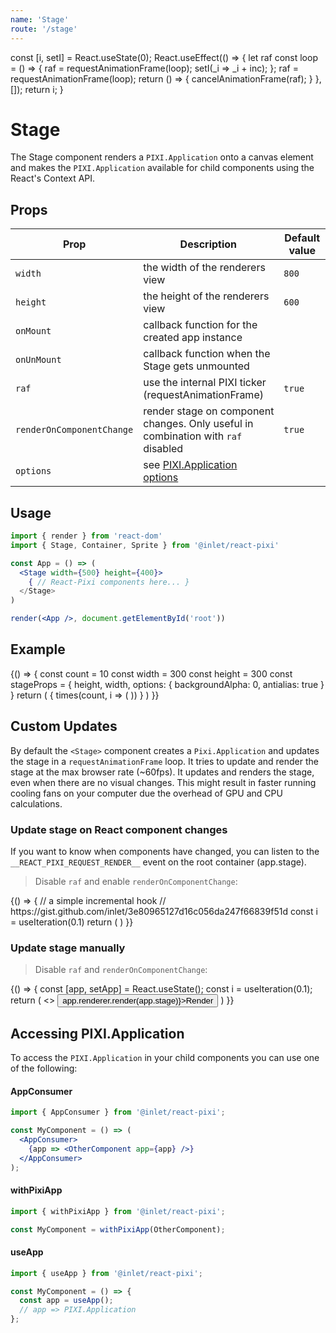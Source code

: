 ```yaml
---
name: 'Stage'
route: '/stage'
---
```



  const [i, setI] = React.useState(0);
  React.useEffect(() => {
    let raf
    const loop = () => {
      raf = requestAnimationFrame(loop);
      setI(_i => _i + inc);
    };
    raf = requestAnimationFrame(loop);
    return () => {
      cancelAnimationFrame(raf);
    }
  }, []);
  return i;
}

# Stage

The Stage component renders a `PIXI.Application` onto a canvas element and makes the `PIXI.Application` available for child components using the React's Context API.

## Props

| Prop  | Description | Default value |
| ------------- | ------------- | ------------- |
| `width`  | the width of the renderers view  | `800` |
| `height`  | the height of the renderers view  | `600` |
| `onMount`  | callback function for the created app instance  | |
| `onUnMount`  | callback function when the Stage gets unmounted  | |
| `raf`  | use the internal PIXI ticker (requestAnimationFrame)  | `true` |
| `renderOnComponentChange` |  render stage on component changes. Only useful in combination with `raf` disabled | `true` |
| `options` | see [PIXI.Application options](https://pixijs.download/release/docs/PIXI.Application.html) | |

## Usage

```jsx
import { render } from 'react-dom'
import { Stage, Container, Sprite } from '@inlet/react-pixi'

const App = () => (
  <Stage width={500} height={400}>
    { // React-Pixi components here... }
  </Stage>
)

render(<App />, document.getElementById('root'))
```

## Example

<Playground>
  {() => {
    const count = 10
    const width = 300
    const height = 300
    const stageProps = {
      height,
      width,
      options: {
        backgroundAlpha: 0,
        antialias: true
      }
    }
    return (
      <Stage
        {...stageProps}
      >
        {
          times(count, i => (
            <Sprite key={i}
                    image="https://s3-us-west-2.amazonaws.com/s.cdpn.io/693612/coin.png"
                    scale={(360/count) * 0.004}
                    anchor={0.5}
                    rotation={(i * (360/count)) * (Math.PI / 180)}
                    x={width/2 + Math.cos((i * (360/count)) * (Math.PI / 180)) * 100}
                    y={height/2 + Math.sin((i * (360/count)) * (Math.PI / 180)) * 100}  />
          ))
        }
      </Stage>
    )
  }}
</Playground>

## Custom Updates

By default the `<Stage>` component creates a `Pixi.Application` and updates the stage in a `requestAnimationFrame` loop.
It tries to update and render the stage at the max browser rate (~60fps).
It updates and renders the stage, even when there are no visual changes.
This might result in faster running cooling fans on your computer due the overhead of GPU and CPU calculations.

### Update stage on React component changes

If you want to know when components have changed, you can listen to the `__REACT_PIXI_REQUEST_RENDER__` event on the root container (app.stage).

> Disable `raf` and enable `renderOnComponentChange`:

<Playground>
  {() => {
     // a simple incremental hook
     // https://gist.github.com/inlet/3e80965127d16c056da247f66839f51d
     const i = useIteration(0.1)
     return (
       <Stage
         width={300}
         height={300}
         raf={false}
         renderOnComponentChange={true}
         options={{ antialias: true, backgroundAlpha: 0 }}
       >
         <Sprite
           anchor={[-(2 + Math.sin(i/5) * 2), 0.5]}
           position={150}
           rotation={(Math.PI/180) * 90 + -i}
           image="https://s3-us-west-2.amazonaws.com/s.cdpn.io/693612/IaUrttj.png"
         />
       </Stage>
    )
  }}
</Playground>

### Update stage manually

> Disable `raf` and `renderOnComponentChange`:

<Playground>
  {() => {
    const [app, setApp] = React.useState();
    const i = useIteration(0.1);
    return (
      <>
        <button onClick={() => app.renderer.render(app.stage)}>Render</button>
        <Stage
          width={300}
          height={300}
          raf={false}
          renderOnComponentChange={false}
          onMount={setApp}
          options={{ backgroundColor: 0xeef1f5, antialias: true }}>
          <Sprite
              anchor={0.5}
              position={[150 + Math.cos(i) * 50, 150]}
              rotation={i}
              image="https://s3-us-west-2.amazonaws.com/s.cdpn.io/693612/IaUrttj.png"
          />
        </Stage>
      </>
    )
  }}
</Playground>

## Accessing PIXI.Application

To access the `PIXI.Application` in your child components you can use one of the following:

#### AppConsumer

```jsx
import { AppConsumer } from '@inlet/react-pixi';

const MyComponent = () => (
  <AppConsumer>
    {app => <OtherComponent app={app} />}
  </AppConsumer>
);
```

#### withPixiApp

```jsx
import { withPixiApp } from '@inlet/react-pixi';

const MyComponent = withPixiApp(OtherComponent);
```

#### useApp

```jsx
import { useApp } from '@inlet/react-pixi';

const MyComponent = () => {
  const app = useApp();
  // app => PIXI.Application
};
```
